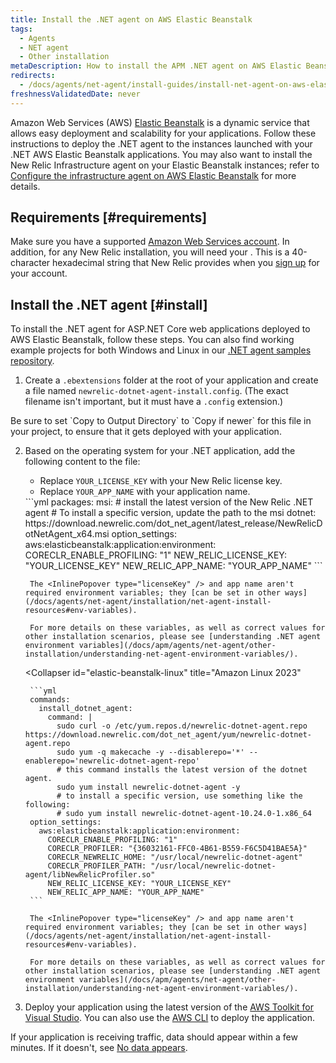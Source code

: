 ```yaml
---
title: Install the .NET agent on AWS Elastic Beanstalk
tags:
  - Agents
  - NET agent
  - Other installation
metaDescription: How to install the APM .NET agent on AWS Elastic Beanstalk.
redirects:
  - /docs/agents/net-agent/install-guides/install-net-agent-on-aws-elastic-beanstalk
freshnessValidatedDate: never
---
```


Amazon Web Services (AWS) [Elastic Beanstalk](https://aws.amazon.com/elasticbeanstalk) is a dynamic service that allows easy deployment and scalability for your applications. Follow these instructions to deploy the .NET agent to the instances launched with your .NET AWS Elastic Beanstalk applications. You may also want to install the New Relic Infrastructure agent on your Elastic Beanstalk instances; refer to [Configure the infrastructure agent on AWS Elastic Beanstalk](/docs/infrastructure/install-infrastructure-agent/config-management-tools/configure-infrastructure-agent-aws-elastic-beanstalk/) for more details.

## Requirements [#requirements]

Make sure you have a supported [Amazon Web Services account](http://aws.amazon.com/elasticbeanstalk/). In addition, for any New Relic installation, you will need your <InlinePopover type="licenseKey" />. This is a 40-character hexadecimal string that New Relic provides when you [sign up](http://newrelic.com/signup "Link opens in a new window") for your account.


## Install the .NET agent [#install]

To install the .NET agent for ASP.NET Core web applications deployed to AWS Elastic Beanstalk, follow these steps. You can also find working example projects for both Windows and Linux in our [.NET agent samples repository](https://github.com/newrelic/newrelic-dotnet-examples/tree/main/elastic-beanstalk).

1. Create a `.ebextensions` folder at the root of your application and create a file named `newrelic-dotnet-agent-install.config`. (The exact filename isn't important, but it must have a `.config` extension.) 

<Callout variant="important">
  Be sure to set `Copy to Output Directory` to `Copy if newer` for this file in your project, to ensure that it gets deployed with your application.
</Callout>

2. Based on the operating system for your .NET application, add the following content to the file:
    * Replace `YOUR_LICENSE_KEY` with your New Relic license key.
    * Replace `YOUR_APP_NAME` with your application name.

   <CollapserGroup>
     <Collapser
       id="elastic-beanstalk-windows"
       title="Windows"
     >
        ```yml
        packages:
          msi:
            # install the latest version of the New Relic .NET agent
            # To install a specific version, update the path to the msi
            dotnet: https://download.newrelic.com/dot_net_agent/latest_release/NewRelicDotNetAgent_x64.msi
        option_settings:
          aws:elasticbeanstalk:application:environment:
            CORECLR_ENABLE_PROFILING: "1"
            NEW_RELIC_LICENSE_KEY: "YOUR_LICENSE_KEY"
            NEW_RELIC_APP_NAME: "YOUR_APP_NAME"
        ```

        The <InlinePopover type="licenseKey" /> and app name aren't required environment variables; they [can be set in other ways](/docs/agents/net-agent/installation/net-agent-install-resources#env-variables).

        For more details on these variables, as well as correct values for other installation scenarios, please see [understanding .NET agent environment variables](/docs/apm/agents/net-agent/other-installation/understanding-net-agent-environment-variables/).
     </Collapser>

     <Collapser
       id="elastic-beanstalk-linux"
       title="Amazon Linux 2023"
     >
        ```yml
        commands:
          install_dotnet_agent:
            command: |
              sudo curl -o /etc/yum.repos.d/newrelic-dotnet-agent.repo https://download.newrelic.com/dot_net_agent/yum/newrelic-dotnet-agent.repo
              sudo yum -q makecache -y --disablerepo='*' --enablerepo='newrelic-dotnet-agent-repo'
              # this command installs the latest version of the dotnet agent.
              sudo yum install newrelic-dotnet-agent -y
              # to install a specific version, use something like the following:
              # sudo yum install newrelic-dotnet-agent-10.24.0-1.x86_64
        option_settings:
          aws:elasticbeanstalk:application:environment:
            CORECLR_ENABLE_PROFILING: "1"
            CORECLR_PROFILER: "{36032161-FFC0-4B61-B559-F6C5D41BAE5A}"
            CORECLR_NEWRELIC_HOME: "/usr/local/newrelic-dotnet-agent"
            CORECLR_PROFILER_PATH: "/usr/local/newrelic-dotnet-agent/libNewRelicProfiler.so"
            NEW_RELIC_LICENSE_KEY: "YOUR_LICENSE_KEY"
            NEW_RELIC_APP_NAME: "YOUR_APP_NAME"
        ```

        The <InlinePopover type="licenseKey" /> and app name aren't required environment variables; they [can be set in other ways](/docs/agents/net-agent/installation/net-agent-install-resources#env-variables).

        For more details on these variables, as well as correct values for other installation scenarios, please see [understanding .NET agent environment variables](/docs/apm/agents/net-agent/other-installation/understanding-net-agent-environment-variables/).
     </Collapser>
   </CollapserGroup>

3. Deploy your application using the latest version of the [AWS Toolkit for Visual Studio](https://aws.amazon.com/visualstudio/). You can also use the [AWS CLI](https://docs.aws.amazon.com/cli/) to deploy the application.

If your application is receiving traffic, data should appear within a few minutes. If it doesn't, see [No data appears](/docs/agents/net-agent/troubleshooting/no-data-appears-net).

<InstallFeedback />

       
